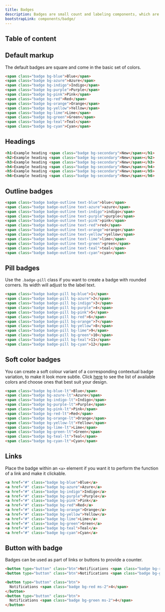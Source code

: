 ```yaml
---
title: Badges
description: Badges are small count and labeling components, which are used to add extra information to an interface element. You can use them to draw users' attention to a new element, notify about unread messages or provide any kind of additional info.
bootstrapLink: components/badge/
---
```


## Table of content

## Default markup

The default badges are square and come in the basic set of colors.

```html code example centered separated
<span class="badge bg-blue">Blue</span>
<span class="badge bg-azure">Azure</span>
<span class="badge bg-indigo">Indigo</span>
<span class="badge bg-purple">Purple</span>
<span class="badge bg-pink">Pink</span>
<span class="badge bg-red">Red</span>
<span class="badge bg-orange">Orange</span>
<span class="badge bg-yellow">Yellow</span>
<span class="badge bg-lime">Lime</span>
<span class="badge bg-green">Green</span>
<span class="badge bg-teal">Teal</span>
<span class="badge bg-cyan">Cyan</span>
```

## Headings

```html code example height="240px"
<h1>Example heading <span class="badge bg-secondary">New</span></h1>
<h2>Example heading <span class="badge bg-secondary">New</span></h2>
<h3>Example heading <span class="badge bg-secondary">New</span></h3>
<h4>Example heading <span class="badge bg-secondary">New</span></h4>
<h5>Example heading <span class="badge bg-secondary">New</span></h5>
<h6>Example heading <span class="badge bg-secondary">New</span></h6>
```

## Outline badges

```html code example centered separated
<span class="badge badge-outline text-blue">blue</span>
<span class="badge badge-outline text-azure">azure</span>
<span class="badge badge-outline text-indigo">indigo</span>
<span class="badge badge-outline text-purple">purple</span>
<span class="badge badge-outline text-pink">pink</span>
<span class="badge badge-outline text-red">red</span>
<span class="badge badge-outline text-orange">orange</span>
<span class="badge badge-outline text-yellow">yellow</span>
<span class="badge badge-outline text-lime">lime</span>
<span class="badge badge-outline text-green">green</span>
<span class="badge badge-outline text-teal">teal</span>
<span class="badge badge-outline text-cyan">cyan</span>
```

## Pill badges

Use the `.badge-pill` class if you want to create a badge with rounded corners. Its width will adjust to the label text.

```html code example centered separated
<span class="badge badge-pill bg-blue">1</span>
<span class="badge badge-pill bg-azure">2</span>
<span class="badge badge-pill bg-indigo">3</span>
<span class="badge badge-pill bg-purple">4</span>
<span class="badge badge-pill bg-pink">5</span>
<span class="badge badge-pill bg-red">6</span>
<span class="badge badge-pill bg-orange">7</span>
<span class="badge badge-pill bg-yellow">8</span>
<span class="badge badge-pill bg-lime">9</span>
<span class="badge badge-pill bg-green">10</span>
<span class="badge badge-pill bg-teal">11</span>
<span class="badge badge-pill bg-cyan">12</span>
```

## Soft color badges

You can create a soft colour variant of a corresponding contextual badge variation, to make it look more subtle. Click [here](colors) to see the list of available colors and choose ones that best suit your design.

```html code example centered separated
<span class="badge bg-blue-lt">Blue</span>
<span class="badge bg-azure-lt">Azure</span>
<span class="badge bg-indigo-lt">Indigo</span>
<span class="badge bg-purple-lt">Purple</span>
<span class="badge bg-pink-lt">Pink</span>
<span class="badge bg-red-lt">Red</span>
<span class="badge bg-orange-lt">Orange</span>
<span class="badge bg-yellow-lt">Yellow</span>
<span class="badge bg-lime-lt">Lime</span>
<span class="badge bg-green-lt">Green</span>
<span class="badge bg-teal-lt">Teal</span>
<span class="badge bg-cyan-lt">Cyan</span>
```

## Links

Place the badge within an `<a>` element if you want it to perform the function of a link and make it clickable.

```html code example centered separated
<a href="#" class="badge bg-blue">Blue</a>
<a href="#" class="badge bg-azure">Azure</a>
<a href="#" class="badge bg-indigo">Indigo</a>
<a href="#" class="badge bg-purple">Purple</a>
<a href="#" class="badge bg-pink">Pink</a>
<a href="#" class="badge bg-red">Red</a>
<a href="#" class="badge bg-orange">Orange</a>
<a href="#" class="badge bg-yellow">Yellow</a>
<a href="#" class="badge bg-lime">Lime</a>
<a href="#" class="badge bg-green">Green</a>
<a href="#" class="badge bg-teal">Teal</a>
<a href="#" class="badge bg-cyan">Cyan</a>
```

## Button with badge

Badges can be used as part of links or buttons to provide a counter.

```html example centered separated
<button type="button" class="btn">Notifications <span class="badge bg-red ms-2">4</span></button>
<button type="button" class="btn">Notifications <span class="badge bg-green ms-2">4</span></button>
```

```html
<button type="button" class="btn">
  Notifications <span class="badge bg-red ms-2">4</span>
</button>
<button type="button" class="btn">
  Notifications <span class="badge bg-green ms-2">4</span>
</button>
```
